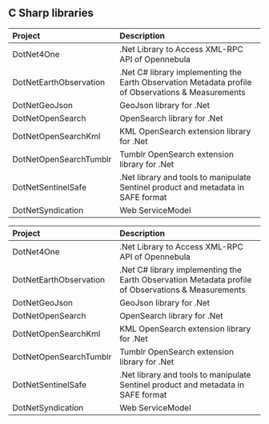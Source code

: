 ## C Sharp libraries
<table>
 <thead>
  <tr>
   <th align="left"> Project </th>
   <th align="left"> Description </th>
  </tr>
 </thead>
<tbody>
  <tr>
   <td align="left"> DotNet4One </td>
   <td align="left"> .Net Library to Access XML-RPC API of Opennebula </td>
  </tr>
  <tr>
   <td align="left"> DotNetEarthObservation </td>
   <td align="left"> .Net C# library implementing the Earth Observation Metadata profile of Observations &  Measurements </td>
  </tr>
  <tr>
   <td align="left"> DotNetGeoJson </td>
   <td align="left"> GeoJson library for .Net </td>
  </tr>
  <tr>
   <td align="left"> DotNetOpenSearch </td>
   <td align="left"> OpenSearch library for .Net </td>
  </tr>
  <tr>
   <td align="left"> DotNetOpenSearchKml </td>
   <td align="left"> KML OpenSearch extension library for .Net </td>
  </tr>
  <tr>
   <td align="left"> DotNetOpenSearchTumblr </td>
   <td align="left"> Tumblr OpenSearch extension library for .Net </td>
  </tr>
  <tr>
   <td align="left"> DotNetSentinelSafe </td>
   <td align="left"> .Net library and tools to manipulate Sentinel product and metadata in SAFE format </td>
  </tr>
  <tr>
   <td align="left"> DotNetSyndication </td>
   <td align="left"> Web ServiceModel </td>
  </tr>
</tbody>
</table>
<table>
 <thead>
  <tr>
   <th align="left"> Project </th>
   <th align="left"> Description </th>
  </tr>
 </thead>
<tbody>
  <tr>
   <td align="left"> DotNet4One </td>
   <td align="left"> .Net Library to Access XML-RPC API of Opennebula </td>
  </tr>
  <tr>
   <td align="left"> DotNetEarthObservation </td>
   <td align="left"> .Net C# library implementing the Earth Observation Metadata profile of Observations &  Measurements </td>
  </tr>
  <tr>
   <td align="left"> DotNetGeoJson </td>
   <td align="left"> GeoJson library for .Net </td>
  </tr>
  <tr>
   <td align="left"> DotNetOpenSearch </td>
   <td align="left"> OpenSearch library for .Net </td>
  </tr>
  <tr>
   <td align="left"> DotNetOpenSearchKml </td>
   <td align="left"> KML OpenSearch extension library for .Net </td>
  </tr>
  <tr>
   <td align="left"> DotNetOpenSearchTumblr </td>
   <td align="left"> Tumblr OpenSearch extension library for .Net </td>
  </tr>
  <tr>
   <td align="left"> DotNetSentinelSafe </td>
   <td align="left"> .Net library and tools to manipulate Sentinel product and metadata in SAFE format </td>
  </tr>
  <tr>
   <td align="left"> DotNetSyndication </td>
   <td align="left"> Web ServiceModel </td>
  </tr>
</tbody>
</table>

